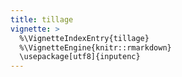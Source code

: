 ```yaml
---
title: tillage
vignette: >
  %\VignetteIndexEntry{tillage}
  %\VignetteEngine{knitr::rmarkdown}
  \usepackage[utf8]{inputenc}
---
```



